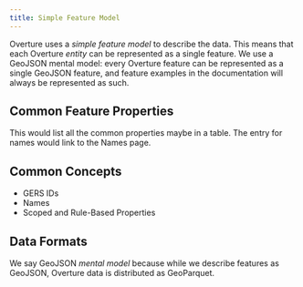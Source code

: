 ```yaml
---
title: Simple Feature Model
---
```


Overture uses a _simple feature model_ to describe the data. This means that each Overture _entity_ can be represented as a single feature. We use a GeoJSON mental model: every Overture feature can be represented as a single GeoJSON feature, and feature examples in the documentation will always be represented as such.

## Common Feature Properties

This would list all the common properties maybe in a table. The entry for names would link to the Names page.

## Common Concepts

- GERS IDs
- Names
- Scoped and Rule-Based Properties

## Data Formats

We say GeoJSON _mental model_ because while we describe features as GeoJSON, Overture data is distributed as GeoParquet.
